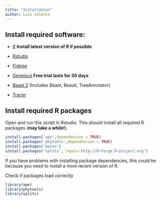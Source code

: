 ```yaml
---
title: "Installation"
author: Luís Valente
---
```


## Install required software:

-   [R](https://www.r-project.org) **Install latest version of R if possible**

-   [Rstudio](https://posit.co)

-   [Figtree](https://github.com/rambaut/figtree/releases)

-   [Geneious](https://manage.geneious.com/free-trial) **Free trial lasts for 30 days**

-   [Beast 2](https://www.beast2.org) (Includes Beast, Beauti, TreeAnnotator)

-   [Tracer](https://github.com/beast-dev/tracer/releases/tag/v1.7.2 )



## Install required R packages

Open and run this script in Rstudio. This should install all required R packages (**may take a while!**).

```r
install.packages('ape',dependencies = TRUE)
install.packages('phytools',dependencies = TRUE)
install.packages('paran')
install.packages('splits', repos='http://R-Forge.R-project.org')
```

If you have problems with installing package dependencies, this could be because you need to install a more recent version of R.

Check if packages load correctly

```r
library(ape)
library(phytools)
library(splits)
```

